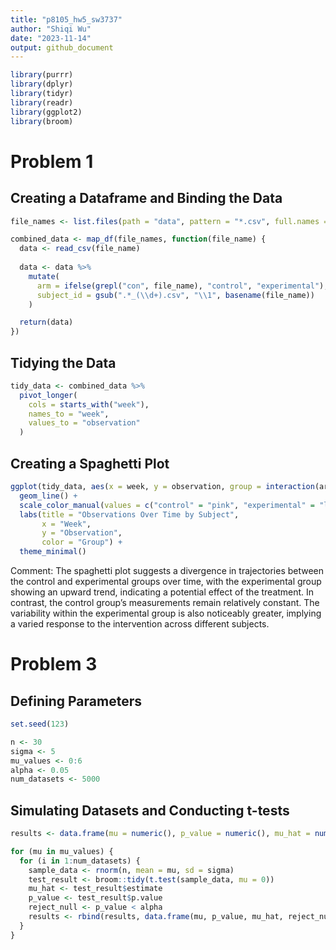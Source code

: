 ```yaml
---
title: "p8105_hw5_sw3737"
author: "Shiqi Wu"
date: "2023-11-14"
output: github_document
---
```


```r
library(purrr)
library(dplyr)
library(tidyr)
library(readr)
library(ggplot2)
library(broom)
```

# Problem 1

## Creating a Dataframe and Binding the Data
```r
file_names <- list.files(path = "data", pattern = "*.csv", full.names = TRUE)

combined_data <- map_df(file_names, function(file_name) {
  data <- read_csv(file_name)
  
  data <- data %>%
    mutate(
      arm = ifelse(grepl("con", file_name), "control", "experimental"),
      subject_id = gsub(".*_(\\d+).csv", "\\1", basename(file_name))
    )

  return(data)
})
```

## Tidying the Data
```r
tidy_data <- combined_data %>%
  pivot_longer(
    cols = starts_with("week"), 
    names_to = "week", 
    values_to = "observation"
  )
```

## Creating a Spaghetti Plot
```r
ggplot(tidy_data, aes(x = week, y = observation, group = interaction(arm, subject_id), color = arm)) +
  geom_line() +
  scale_color_manual(values = c("control" = "pink", "experimental" = "lightblue")) +
  labs(title = "Observations Over Time by Subject",
       x = "Week",
       y = "Observation",
       color = "Group") +
  theme_minimal()
```

Comment: The spaghetti plot suggests a divergence in trajectories between the control and experimental groups over time, with the experimental group showing an upward trend, indicating a potential effect of the treatment. In contrast, the control group's measurements remain relatively constant. The variability within the experimental group is also noticeably greater, implying a varied response to the intervention across different subjects.

# Problem 3

## Defining Parameters
```r
set.seed(123)  

n <- 30
sigma <- 5
mu_values <- 0:6
alpha <- 0.05
num_datasets <- 5000
```

## Simulating Datasets and Conducting t-tests
```r
results <- data.frame(mu = numeric(), p_value = numeric(), mu_hat = numeric(), reject_null = logical())

for (mu in mu_values) {
  for (i in 1:num_datasets) {
    sample_data <- rnorm(n, mean = mu, sd = sigma)
    test_result <- broom::tidy(t.test(sample_data, mu = 0))
    mu_hat <- test_result$estimate
    p_value <- test_result$p.value
    reject_null <- p_value < alpha
    results <- rbind(results, data.frame(mu, p_value, mu_hat, reject_null))
  }
}
```

